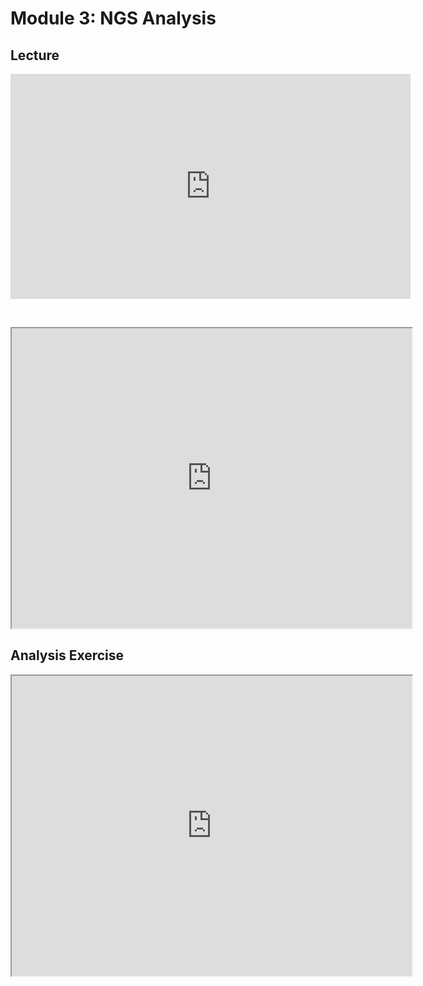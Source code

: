 # Module 3: NGS Analysis

## Lecture

<iframe width="640" height="360" src="https://www.youtube.com/embed/N1jXdejkDZs?si=4Asi1d19l4weQEXR" title="YouTube video player" frameborder="0" allow="accelerometer; autoplay; clipboard-write; encrypted-media; gyroscope; picture-in-picture; web-share" referrerpolicy="strict-origin-when-cross-origin" allowfullscreen></iframe>

<br>

<iframe src="https://drive.google.com/file/d/11Ce2wKUm-QSeAZAATvHSzGgvroli0Sya/preview" width="640" height="480" allow="autoplay"></iframe>

## Analysis Exercise

<iframe src="https://drive.google.com/file/d/1M49YwVtUX278mpDk9P1Y-ECep3cL7XCE/preview" width="640" height="480" allow="autoplay"></iframe>
